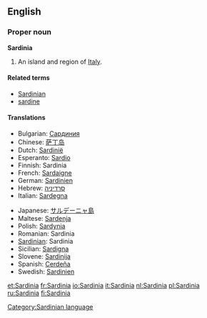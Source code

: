 ==English==

===Proper noun===
'''Sardinia'''

# An island and region of [[Italy]].

====Related terms====
*[[Sardinian]]
*[[sardine]]

====Translations====
{{trans-top|island of Italy}}
*Bulgarian: [[Сардиния]]
*Chinese: [[萨丁岛]]
*Dutch: [[Sardinië]] {{n}}
*Esperanto: [[Sardio]]
*Finnish: Sardinia
*French: [[Sardaigne]] {{f}}
*German: [[Sardinien]]
*Hebrew: [[סרדיניה]]
*Italian: [[Sardegna]] {{f}}
{{trans-mid}}
*Japanese: [[サルデーニャ島]]
*Maltese: [[Sardenja]]
*Polish: [[Sardynia]]
*Romanian: Sardinia
*[[Sardinian]]: Sardinia {{f}}
*Sicilian: [[Sardigna]] {{f}}
*Slovene: [[Sardinija]]
*Spanish: [[Cerdeña]]
*Swedish: [[Sardinien]]
{{trans-bottom}}

[[Category:Sardinian language]]

[[et:Sardinia]]
[[fr:Sardinia]]
[[io:Sardinia]]
[[it:Sardinia]]
[[nl:Sardinia]]
[[pl:Sardinia]]
[[ru:Sardinia]]
[[fi:Sardinia]]
